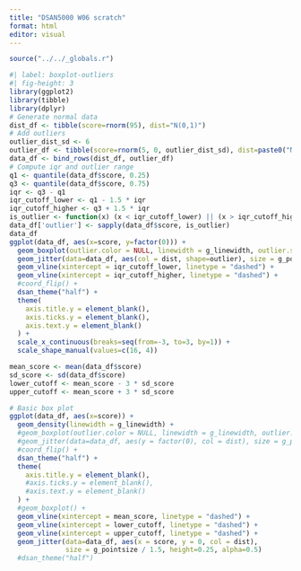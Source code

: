 ```yaml
---
title: "DSAN5000 W06 scratch"
format: html
editor: visual
---
```


```r
source("../../_globals.r")

```

```r
#| label: boxplot-outliers
#| fig-height: 3
library(ggplot2)
library(tibble)
library(dplyr)
# Generate normal data
dist_df <- tibble(score=rnorm(95), dist="N(0,1)")
# Add outliers
outlier_dist_sd <- 6
outlier_df <- tibble(score=rnorm(5, 0, outlier_dist_sd), dist=paste0("N(0,",outlier_dist_sd,")"))
data_df <- bind_rows(dist_df, outlier_df)
# Compute iqr and outlier range
q1 <- quantile(data_df$score, 0.25)
q3 <- quantile(data_df$score, 0.75)
iqr <- q3 - q1
iqr_cutoff_lower <- q1 - 1.5 * iqr
iqr_cutoff_higher <- q3 + 1.5 * iqr
is_outlier <- function(x) (x < iqr_cutoff_lower) || (x > iqr_cutoff_higher)
data_df['outlier'] <- sapply(data_df$score, is_outlier)
data_df
ggplot(data_df, aes(x=score, y=factor(0))) + 
  geom_boxplot(outlier.color = NULL, linewidth = g_linewidth, outlier.size = g_pointsize / 1.5) +
  geom_jitter(data=data_df, aes(col = dist, shape=outlier), size = g_pointsize / 1.5, height=0.15, alpha = 0.666) +
  geom_vline(xintercept = iqr_cutoff_lower, linetype = "dashed") +
  geom_vline(xintercept = iqr_cutoff_higher, linetype = "dashed") +
  #coord_flip() +
  dsan_theme("half") +
  theme(
    axis.title.y = element_blank(),
    axis.ticks.y = element_blank(),
    axis.text.y = element_blank()
  ) +
  scale_x_continuous(breaks=seq(from=-3, to=3, by=1)) +
  scale_shape_manual(values=c(16, 4))
```

```r
mean_score <- mean(data_df$score)
sd_score <- sd(data_df$score)
lower_cutoff <- mean_score - 3 * sd_score
upper_cutoff <- mean_score + 3 * sd_score
```

```r
# Basic box plot
ggplot(data_df, aes(x=score)) + 
  geom_density(linewidth = g_linewidth) +
  #geom_boxplot(outlier.color = NULL, linewidth = g_linewidth, outlier.size = g_pointsize / 1.5) +
  #geom_jitter(data=data_df, aes(y = factor(0), col = dist), size = g_pointsize / 1.5, height=0.25) +
  #coord_flip() +
  dsan_theme("half") +
  theme(
    axis.title.y = element_blank(),
    #axis.ticks.y = element_blank(),
    #axis.text.y = element_blank()
  ) +
  #geom_boxplot() +
  geom_vline(xintercept = mean_score, linetype = "dashed") +
  geom_vline(xintercept = lower_cutoff, linetype = "dashed") +
  geom_vline(xintercept = upper_cutoff, linetype = "dashed") +
  geom_jitter(data=data_df, aes(x = score, y = 0, col = dist),
              size = g_pointsize / 1.5, height=0.25, alpha=0.5)
  #dsan_theme("half")
```